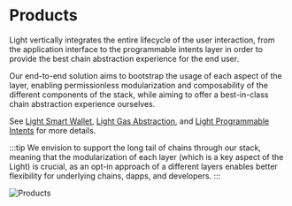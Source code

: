 # Products

Light vertically integrates the entire lifecycle of the user interaction, from the application interface to the programmable intents layer in order to provide the best chain abstraction experience for the end user.

Our end-to-end solution aims to bootstrap the usage of each aspect of the layer, enabling permissionless modularization and composability of the different components of the stack, while aiming to offer a best-in-class chain abstraction experience ourselves.

See [Light Smart Wallet](/light-smart-wallet), [Light Gas Abstraction](/light-gas-abstraction), and [Light Programmable Intents](/light-programmable-intents) for more details.

:::tip
We envision to support the long tail of chains through our stack, meaning that the modularization of each layer (which is a key aspect of the Light) is crucial, as an opt-in approach of a different layers enables better flexibility for underlying chains, dapps, and developers.
:::

![Products](/products.png)
